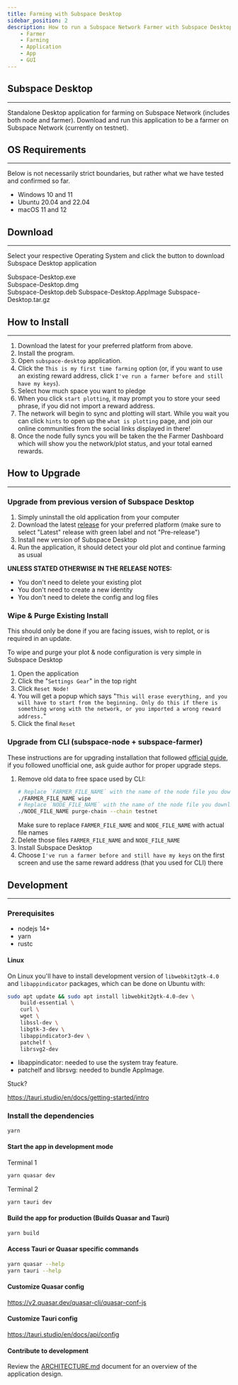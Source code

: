 ```yaml
---
title: Farming with Subspace Desktop
sidebar_position: 2
description: How to run a Subspace Network Farmer with Subspace Desktop
    - Farmer
    - Farming
    - Application
    - App
    - GUI
---
```



## Subspace Desktop
---

Standalone Desktop application for farming on Subspace Network (includes both node and farmer).
Download and run this application to be a farmer on Subspace Network (currently on testnet).

## OS Requirements
---

Below is not necessarily strict boundaries, but rather what we have tested and confirmed so far.

- Windows 10 and 11
- Ubuntu 20.04 and 22.04
- macOS 11 and 12

## Download
---

Select your respective Operating System and click the button to download Subspace Desktop application

<Tabs>
    <TabItem value="windows" label="🖼️ Windows" default>
        <div className={styles.buttons}>
            <Link
            className="button button--secondary button--lg"
            to="https://github.com/subspace/subspace-desktop/releases/download/0.6.7/subspace-desktop_0.6.7_x64_en-US.msi">
            Subspace-Desktop.exe
            </Link>
        </div>
    </TabItem>
    <TabItem value="macOS" label="🍎 macOS" default>
        <div className={styles.buttons}>
            <Link
            className="button button--secondary button--lg"
            to="https://github.com/subspace/subspace-desktop/releases/download/0.6.7/subspace-desktop_0.6.7_x64.dmg">
            Subspace-Desktop.dmg
            </Link>
        </div>
    </TabItem>
    <TabItem value="linux" label="🐧 Linux" default>
        <div className={styles.buttons}>
            <Link
            className="button button--secondary button--lg"
            to="https://github.com/subspace/subspace-desktop/releases/download/0.6.7/subspace-desktop_0.6.7_amd64.deb">
            Subspace-Desktop.deb
            </Link>
            <Link
            className="button button--secondary button--lg"
            to="https://github.com/subspace/subspace-desktop/releases/download/0.6.7/subspace-desktop_0.6.7_amd64.AppImage">
            Subspace-Desktop.AppImage
            </Link>
            <Link
            className="button button--secondary button--lg"
            to="https://github.com/subspace/subspace-desktop/releases/download/0.6.7/subspace-desktop.app.tar.gz">
            Subspace-Desktop.tar.gz
            </Link>
        </div>
    </TabItem>
</Tabs>

## How to Install
---

1. Download the latest for your preferred platform from above.
2. Install the program.
3. Open `subspace-desktop` application.
4. Click the `This is my first time farming` option (or, if you want to use an existing reward address, click `I've run a farmer before and still have my keys`).
5. Select how much space you want to pledge
6. When you click `start plotting`, it may prompt you to store your seed phrase, if you did not import a reward address.
7. The network will begin to sync and plotting will start. While you wait you can click `hints` to open up the `what is plotting` page, and join our online communities from the social links displayed in there!
8. Once the node fully syncs you will be taken the the Farmer Dashboard which will show you the network/plot status, and your total earned rewards.
## How to Upgrade
---

### Upgrade from previous version of Subspace Desktop

1. Simply uninstall the old application from your computer
2. Download the latest [release](https://github.com/subspace/subspace-desktop/releases) for your preferred platform (make sure to select "Latest" release with green label and not "Pre-release")
3. Install new version of Subspace Desktop
4. Run the application, it should detect your old plot and continue farming as usual

**UNLESS STATED OTHERWISE IN THE RELEASE NOTES:**
- You don't need to delete your existing plot
- You don't need to create a new identity
- You don't need to delete the config and log files

### Wipe & Purge Existing Install

This should only be done if you are facing issues, wish to replot, or is required in an update. 

To wipe and purge your plot & node configuration is very simple in Subspace Desktop
1. Open the application
2. Click the "`Settings Gear`" in the top right
3. Click `Reset Node!`
4. You will get a popup which says "`This will erase everything, and you will have to start from the beginning. Only do this if there is something wrong with the network, or you imported a wrong reward address.`"
5. Click the final `Reset`

### Upgrade from CLI (subspace-node + subspace-farmer)

These instructions are for upgrading installation that followed [official guide](https://github.com/subspace/subspace/blob/main/docs/farming.md),
if you followed unofficial one, ask guide author for proper upgrade steps.

1. Remove old data to free space used by CLI:
    ```bash
    # Replace `FARMER_FILE_NAME` with the name of the node file you downloaded from releases
    ./FARMER_FILE_NAME wipe
    # Replace `NODE_FILE_NAME` with the name of the node file you downloaded from releases
    ./NODE_FILE_NAME purge-chain --chain testnet
    ```
   Make sure to replace `FARMER_FILE_NAME` and `NODE_FILE_NAME` with actual file names
2. Delete those files `FARMER_FILE_NAME` and `NODE_FILE_NAME`
3. Install Subspace Desktop
4. Choose `I've run a farmer before and still have my keys` on the first screen and use the same reward address (that you used for CLI) there

## Development
---

### Prerequisites

- nodejs 14+
- yarn
- rustc

#### Linux

On Linux you'll have to install development version of `libwebkit2gtk-4.0` and `libappindicator` packages, which can be done on Ubuntu with:

```bash
sudo apt update && sudo apt install libwebkit2gtk-4.0-dev \
    build-essential \
    curl \
    wget \
    libssl-dev \
    libgtk-3-dev \
    libappindicator3-dev \
    patchelf \
    librsvg2-dev
```

- libappindicator: needed to use the system tray feature.
- patchelf and librsvg: needed to bundle AppImage.

Stuck?

https://tauri.studio/en/docs/getting-started/intro

### Install the dependencies

```bash
yarn
```

#### Start the app in development mode

Terminal 1

```bash
yarn quasar dev
```

Terminal 2

```bash
yarn tauri dev
```

#### Build the app for production (Builds Quasar and Tauri)

```bash
yarn build
```

#### Access Tauri or Quasar specific commands

```bash
yarn quasar --help
yarn tauri --help
```

#### Customize Quasar config
<https://v2.quasar.dev/quasar-cli/quasar-conf-js>

#### Customize Tauri config
<https://tauri.studio/en/docs/api/config>

#### Contribute to development
Review the [ARCHITECTURE.md](https://github.com/subspace/subspace-desktop/blob/main/ARCHITECTURE.md) document for an overview of the application design.
